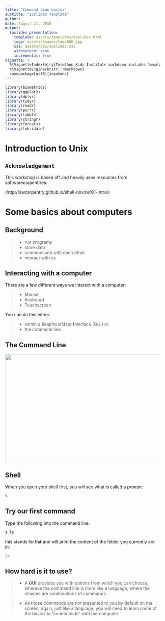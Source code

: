 ```yaml
---
title: "Command line basics"
subtitle: "Ioslides Template"
author: 
date: August 21, 2018
output:
  ioslides_presentation:
    template: assets/templates/ioslides.html
    logo: assets/images/logo800.jpg
    css: assets/css/ioslides.css
    widescreen: true
    incremental: true
vignette: >
  %\VignetteIndexEntry{Telethon Kids Institute markdown ioslides template}
  %\VignetteEngine{knitr::rmarkdown}
  \usepackage[utf8]{inputenc}
---
```


```r
library(biometrics)
library(ggplot2)
library(dplyr)
library(tidyr)
library(readr)
library(purrr)
library(tibble)
library(stringr)
library(forcats)
library(lubridate)

```

# Introduction to Unix 

## <code>Acknowledgement</code>

This workshop is based off and heavily uses resources from softwarecarpentries:  


(http://swcarpentry.github.io/shell-novice/01-intro/)

# Some basics about computers

## Background

>- run programs
>- store data
>- communicate with each other
>- interact with us

## Interacting with a computer

There are a few different ways we interact with a computer:  

>- Mouse
>- Keyboard
>- Touchscreen

You can do this either: 

>- within a **G**raphical **U**ser **I**nterface (GUI) or
>- the command line

## The Command Line

<img src="assets/images/commandline.jpeg" height="350px" width="900px" />

## Shell

When you open your shell first, you will see what is called a _prompt_:

```bash
$ 
```

## Try our first command

Type the following into the command line: 
```bash
$ ls
```

this stands for **list** and will print the content of the folder you currently are in:

```bash
ls
```

## How hard is it to use?

>- A **GUI** provides you with options from which you can choose, whereas the command line is more like a language, where the choices are combinations of commands.  

>- As those commands are not presented to you by default on the screen, again, just like a language, you will need to learn some of the basics to "communicte" with the computer.


